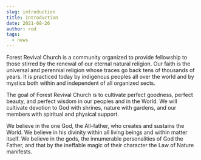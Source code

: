 ```yaml
---
slug: introduction
title: Introduction
date: 2021-08-26
author: rod
tags:
  - news
---
```

Forest Revival Church is a community organized to provide fellowship to those stirred by the renewal of our eternal natural religion. Our faith is the universal and perennial religion whose traces go back tens of thousands of years. It is practiced today by indigenous peoples all over the world and by mystics both within and independent of all organized sects.

The goal of Forest Revival Church is to cultivate perfect goodness, perfect beauty, and perfect wisdom in our peoples and in the World. We will cultivate devotion to God with shrines, nature with gardens, and our members with spiritual and physical support.

We believe in the one God, the All-father, who creates and sustains the World. We believe in his divinity within all living beings and within matter itself. We believe in the gods, the innumerable personalities of God the Father, and that by the ineffable magic of their character the Law of Nature manifests.

